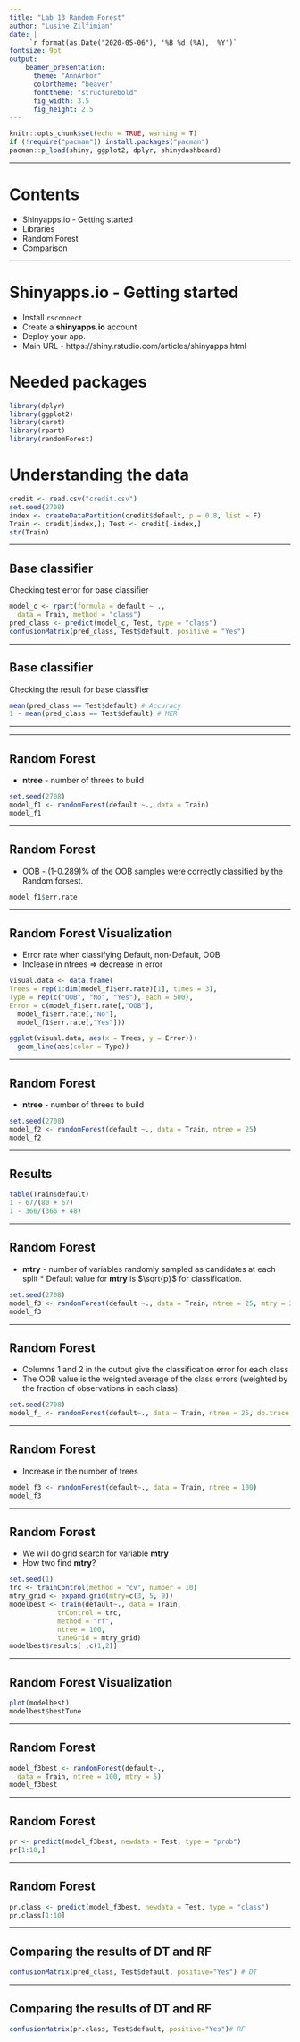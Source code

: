 ---
title: "Lab 13 Random Forest"
author: "Lusine Zilfimian"
date: |
     `r format(as.Date("2020-05-06"), '%B %d (%A),  %Y')`
fontsize: 9pt
output: 
    beamer_presentation:
      theme: "AnnArbor"
      colortheme: "beaver"
      fonttheme: "structurebold"
      fig_width: 3.5
      fig_height: 2.5
---


```{r setup, include=FALSE}
knitr::opts_chunk$set(echo = TRUE, warning = T)
if (!require("pacman")) install.packages("pacman")
pacman::p_load(shiny, ggplot2, dplyr, shinydashboard)
```

 ---
 
# Contents

 * Shinyapps.io - Getting started
 * Libraries
 * Random Forest
 * Comparison

 ---
 
# Shinyapps.io - Getting started 
 
 * Install `rsconnect`
 * Create a **shinyapps.io** account
 * Deploy your app.
 * Main URL - https://shiny.rstudio.com/articles/shinyapps.html
 
# Needed packages

```{r message=FALSE, warning=FALSE}
library(dplyr) 
library(ggplot2) 
library(caret)
library(rpart)
library(randomForest)
```

# Understanding the data

```{r}
credit <- read.csv("credit.csv")
set.seed(2708)
index <- createDataPartition(credit$default, p = 0.8, list = F)
Train <- credit[index,]; Test <- credit[-index,]
str(Train)
```

 ---
 
## Base classifier

Checking test error for base classifier

```{r}
model_c <- rpart(formula = default ~ ., 
  data = Train, method = "class")
pred_class <- predict(model_c, Test, type = "class")
confusionMatrix(pred_class, Test$default, positive = "Yes")
```

 ---
 
## Base classifier

Checking the result for base classifier


```{r}
mean(pred_class == Test$default) # Accuracy
1 - mean(pred_class == Test$default) # MER
```

 ---

 ---
 
## Random Forest 
 
 * **ntree** - number of threes to build
 
```{r}
set.seed(2708)
model_f1 <- randomForest(default ~., data = Train)
model_f1
```

 ---
 
## Random Forest 
 
 * OOB - (1-0.289)% of the OOB samples were correctly classified by the Random forsest.

```{r}
model_f1$err.rate
```

 ---
 
## Random Forest Visualization

  * Error rate when classifying Default, non-Default, OOB
  * Inclease in ntrees => decrease in error

```{r}
visual.data <- data.frame(
Trees = rep(1:dim(model_f1$err.rate)[1], times = 3),
Type = rep(c("OOB", "No", "Yes"), each = 500),
Error = c(model_f1$err.rate[,"OOB"],
  model_f1$err.rate[,"No"],
  model_f1$err.rate[,"Yes"]))

ggplot(visual.data, aes(x = Trees, y = Error))+
  geom_line(aes(color = Type))
```

 
 ---

## Random Forest 
 
 * **ntree** - number of threes to build

```{r}
set.seed(2708)
model_f2 <- randomForest(default ~., data = Train, ntree = 25)
model_f2
```

 --- 
 
## Results

```{r}
table(Train$default)
1 - 67/(80 + 67)
1 - 366/(366 + 48)  
```

 ---
 
## Random Forest 

 * **mtry** - number of variables randomly sampled as candidates at each split   * Default value for **mtry** is $\sqrt{p}$ for classification.

```{r}
set.seed(2708)
model_f3 <- randomForest(default ~., data = Train, ntree = 25, mtry = 3)
model_f3
```


 ---
 
## Random Forest 

 * Columns 1 and 2 in the output give the classification error for each class
 * The OOB value is the weighted average of the class errors (weighted by the fraction of observations in each class).
 
```{r}
set.seed(2708)
model_f_ <- randomForest(default~., data = Train, ntree = 25, do.trace = T)
```

 ---
 
## Random Forest 

 * Increase in the number of trees
 
```{r}
model_f3 <- randomForest(default~., data = Train, ntree = 100)
model_f3
```

 ---
 
## Random Forest 

 * We will do grid search for variable **mtry**
 * How two find **mtry**?
 
```{r}
set.seed(1)
trc <- trainControl(method = "cv", number = 10)
mtry_grid <- expand.grid(mtry=c(3, 5, 9))
modelbest <- train(default~., data = Train,
            trControl = trc,
            method = "rf",
            ntree = 100,
            tuneGrid = mtry_grid)
modelbest$results[ ,c(1,2)]
```

 ---
 
## Random Forest Visualization

```{r}
plot(modelbest)
modelbest$bestTune
```

 ---
 
## Random Forest 

```{r}
model_f3best <- randomForest(default~.,
  data = Train, ntree = 100, mtry = 5)
model_f3best
```

 ---
 
## Random Forest 


```{r}
pr <- predict(model_f3best, newdata = Test, type = "prob")
pr[1:10,]
```


 ---
 
## Random Forest 


```{r}
pr.class <- predict(model_f3best, newdata = Test, type = "class")
pr.class[1:10]
```


 ---
 
## Comparing the results of DT and RF

```{r}
confusionMatrix(pred_class, Test$default, positive="Yes") # DT
```

 ---
 
## Comparing the results of DT and RF


```{r}
confusionMatrix(pr.class, Test$default, positive="Yes")# RF
```



 